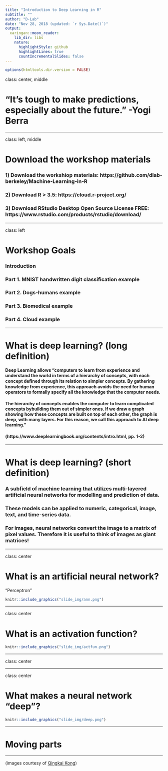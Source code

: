 ```yaml
---
title: "Introduction to Deep Learning in R"
subtitle: ""
author: "D-Lab"
date: "Nov 28, 2018 (updated: `r Sys.Date()`)"
output:
  xaringan::moon_reader:
    lib_dir: libs
    nature:
      highlightStyle: github
      highlightLines: true
      countIncrementalSlides: false
---
```


```r
options(htmltools.dir.version = FALSE)
```

class: center, middle

# "It’s tough to make predictions, especially about the future." -Yogi Berra

---

class: left, middle

# Download the workshop materials 

### 1) Download the workshiop materials: https://github.com/dlab-berkeley/Machine-Learning-in-R  

### 2) Download R > 3.5: https://cloud.r-project.org/  

### 3) Download RStudio Desktop Open Source License FREE: https://www.rstudio.com/products/rstudio/download/

---

class: left

# Workshop Goals

### Introduction  
### Part 1. MNIST handwritten digit classification example  
### Part 2. Dogs-humans example  
### Part 3. Biomedical example  
### Part 4. Cloud example

---

# What is deep learning? (long definition)

#### Deep Learning allows "computers to learn from experience and understand the world in terms of a hierarchy of concepts, with each concept deﬁned through its relation to simpler concepts. By gathering knowledge from experience, this approach avoids the need for human operators to formally specify all the knowledge that the computer needs.  

#### The hierarchy of concepts enables the computer to learn complicated concepts bybuilding them out of simpler ones. If we draw a graph showing how these concepts are built on top of each other, the graph is deep, with many layers. For this reason, we call this approach to AI deep learning."  

#### (https://www.deeplearningbook.org/contents/intro.html, pp. 1-2)

---

# What is deep learning? (short definition)

### A subfield of machine learning that utilizes multi-layered artificial neural networks for modelling and prediction of data. 

### These models can be applied to numeric, categorical, image, text, and time-series data. 

### For images, neural networks convert the image to a matrix of pixel values. Therefore it is useful to think of images as giant matrices! 

---

class: center

# What is an artificial neural network? 

"Perceptron"
```r
knitr::include_graphics("slide_img/ann.png")
```

---

class: center

# What is an activation function?

```r
knitr::include_graphics("slide_img/actfun.png")
```

---

class: center

---

class: center

# What makes a neural network "deep"?

```r
knitr::include_graphics("slide_img/deep.png")
```

---

# Moving parts


---

(images courtesy of [Qingkai Kong](http://qingkaikong.blogspot.com/))